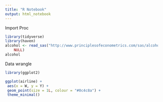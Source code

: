 ```yaml
---
title: "R Notebook"
output: html_notebook
---
```


Import Proc
```r
library(tidyverse)
library(haven)
alcohol <- read_sas("http://www.principlesofeconometrics.com/sas/alcohol.sas7bdat", 
    NULL)
alcohol
```

Data wrangle

```r

library(ggplot2)

ggplot(airline) +
 aes(x = W, y = Y) +
 geom_point(size = 1L, colour = "#0c4c8a") +
 theme_minimal()

```

